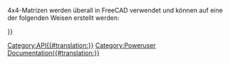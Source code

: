 <languages/>
{{VeryImportantMessage|(October 2019) Diese Seite nicht bearbeiten. Die Informationen sind unvollständig und veraltet. Zur neuesten API siehe [https://www.freecad.org/api autogenerated API documentation] (engl.) oder erstelle selbst die Dokumentation, siehe dazu [[Source documentation/de|Quelldokumentation]].}}

4x4-Matrizen werden überall in FreeCAD verwendet und können auf eine der folgenden Weisen erstellt werden:
{{Code|code=
m = FreeCAD.Matrix()          # m = the [https://en.wikipedia.org/wiki/Identity_matrix identity matrix]
m = FreeCAD.Base.Matrix()
print m.A21()               # print m[1][0]
}}


<div lang="en" dir="ltr" class="mw-content-ltr">
{{APIFunction|A| | |all the matrix elements.}}
{{APIFunction|A11| | |a matrix element.}}
{{APIFunction|A12| | |a matrix element.}}
{{APIFunction|A13| | |a matrix element.}}
{{APIFunction|A14| | |a matrix element.}}
{{APIFunction|A21| | |a matrix element.}}
{{APIFunction|A22| | |a matrix element.}}
{{APIFunction|A23| | |a matrix element.}}
{{APIFunction|A24| | |a matrix element.}}
{{APIFunction|A31| | |a matrix element.}}
{{APIFunction|A32| | |a matrix element.}}
{{APIFunction|A33| | |a matrix element.}}
{{APIFunction|A34| | |a matrix element.}}
{{APIFunction|A41| | |a matrix element.}}
{{APIFunction|A42| | |a matrix element.}}
{{APIFunction|A43| | |a matrix element.}}
{{APIFunction|A44| | |a matrix element.}}
{{APIFunction|determinant| |Computes the [https://en.wikipedia.org/wiki/Determinant determinant] of the matrix|a number.}}
{{APIFunction|inverse| |Returns the [https://en.wikipedia.org/wiki/Inverse_matrix inverse] of this matrix, if possible|a Matrix}}
{{APIFunction|invert| |[https://en.wikipedia.org/wiki/Inverse_matrix Inverts] this matrix, if possible|nothing.}}
{{APIFunction|move|Vector|Makes this matrix a [https://en.wikipedia.org/wiki/Translation_%28geometry%29 translation] matrix|nothing.}}
{{APIFunction|multiply|Matrix or Vector|Returns the [https://en.wikipedia.org/wiki/Cross_product cross product] of a matrix or vector with this matrix|a Matrix}}
{{APIFunction|rotateX|Float(radians)|Makes this matrix a [https://en.wikipedia.org/wiki/Rotation_%28mathematics%29 rotation] about X transform|nothing.}}
{{APIFunction|rotateY|Float(radians)|Makes this matrix a [https://en.wikipedia.org/wiki/Rotation_%28mathematics%29 rotation] about Y transform|nothing.}}
{{APIFunction|rotateZ|Float(radians)|Makes this matrix a [https://en.wikipedia.org/wiki/Rotation_%28mathematics%29 rotation] about Z transform|nothing.}}
{{APIFunction|scale|Vector|Makes this matrix a [https://en.wikipedia.org/wiki/Scaling_matrix scaling transform]|nothing.}}
{{APIFunction|transform|Vector, Matrix|Makes this matrix a [https://en.wikipedia.org/wiki/Transformation_matrix transformation matrix] based on Vector and Matrix|nothing. }}
{{APIFunction|unity| |Makes this matrix the [https://en.wikipedia.org/wiki/Identity_matrix identity matrix]|nothing.}}
</div>

{{Userdocnavi{{#translation:}}}}
[[Category:API{{#translation:}}]]
[[Category:Poweruser Documentation{{#translation:}}]]
{{clear}}